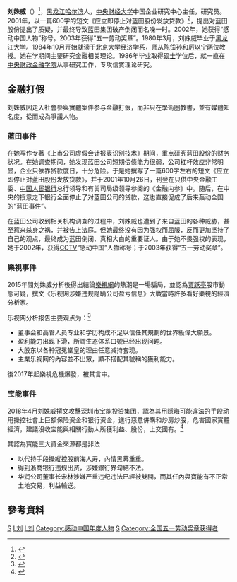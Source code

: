{{Infobox_Person
| name = 刘姝威
|image= 
|box_width= 
|occupation= [[中央财经大学|中央财经大学]]中国企业研究中心主任，研究员
| period = 
|birth_name=
| other_names =
| foreign_names =
| english_names =
| Sex = 女
|birth_date= {{birth year and age|1952|12}}
|birth_place= {{PRC}}[[黑龙江省|黑龙江省]][[哈尔滨市|哈尔滨市]]
|death_date= 
|death_place= 
| nationality = {{PRC}}
| residence = [[北京|北京]]
|language=
| height =
| weight =
| party =
| religion =
| spouse = 
| relatives = 
|education= 
| past = 经济学硕士学位
| work =《应立即停止对蓝田股份发放贷款》
|awards=*2002年[[感动中国|感动中国]]人物
*2003年[[全国五一劳动奖章|全国五一劳动奖章]]
}}
'''刘姝威'''（{{bd|1952年12月|||}}）<ref>{{Cite web |url=https://m.thepaper.cn/newsDetail_forward_15615798 |title=《刘姝威再谈独董制度》：“公开资料显示，刘姝威，1952年12月出生，现年69岁，北京大学经济学硕士。” |access-date=2022-04-13 |archive-date=2022-04-13 |archive-url=https://web.archive.org/web/20220413144313/https://m.thepaper.cn/newsDetail_forward_15615798 }}</ref>，[[黑龙江|黑龙江]][[哈尔滨|哈尔滨]]人，[[中央财经大学|中央财经大学]]中国企业研究中心主任，研究员。2001年，以一篇600字的短文《应立即停止对蓝田股份发放贷款》<ref>{{Cite web |url=http://www.southcn.com/finance/cjzt/lantian/200204031331.htm |title=南方网：刘姝威与蓝田纠葛始末 |accessdate=2009-01-15 |archive-date=2018-04-08 |archive-url=https://web.archive.org/web/20180408141959/http://www.southcn.com/finance/cjzt/lantian/200204031331.htm |dead-url=no }}</ref>，提出对蓝田股份提出了质疑，并最终导致蓝田集团破产倒闭而名噪一时。2002年，她获得“感动中国人物”称号。2003年获得“五一劳动奖章”。1980年3月，刘姝威毕业于[[黑龙江大学|黑龙江大学]]。1984年10月开始就读于[[北京大学|北京大学]]经济学系，师从[[陈岱孙|陈岱孙]]和[[厉以宁|厉以宁]]两位教授。她在学期间主要研究金融相关理论。1986年毕业取得[[硕士|硕士]]学位后，就一直在[[中央财政金融学院|中央财政金融学院]]从事研究工作，专攻信贷理论研究。

==金融打假==
刘姝威因走入社會參與實體案件参与金融打假，而非只在學術圈教書，並有媒體知名度，從而成為爭議人物。

===蓝田事件===
在她写作专著《上市公司虚假会计报表识别技术》期间，重点研究蓝田股份的财务状况。在她调查期间，她发现蓝田公司短期偿债能力很弱，公司杠杆效应非常明显，企业只依靠贷款度日，十分危险。于是她撰写了一篇600字左右的短文《应立即停止对蓝田股份发放贷款》，并于2001年10月26日，刊登在只供中央金融工委、[[中国人民银行|中国人民银行]]总行领导和有关司局级领导参阅的《金融内参》中。随后，在中央的授意之下银行全面停止了对蓝田公司的贷款，这也直接促成了后来轰动全国的“[[蓝田事件|蓝田事件]]”。

在蓝田公司收到相关机构调查的过程中，刘姝威也遭到了来自蓝田的各种威胁，甚至惹来杀身之祸，并被告上法庭。但她最终没有因为强权而屈服，反而更加坚持了自己的观点，最终成为蓝田倒闭、真相大白的重要证人。由于她不畏强权的表现，她于2002年，获得[[中国中央电视台|CCTV]]“感动中国”人物称号；于2003年获得“五一劳动奖章”。
===樂視事件===
2015年間刘姝威分析後得出結論[[樂視網|樂視網]]的熱潮是一場騙局，並認為[[贾跃亭|贾跃亭]]股市動態可疑，撰文《乐视网涉嫌违规隐瞒公司盈亏信息》大戰當時許多看好樂視的經濟分析家。

乐视网分析报告主要观点为：<ref>{{Cite web |url=http://finance.ifeng.com/a/20170916/15677039_0.shtml |title=鳳凰-谁还记得两年前乐视大战中被嘲笑的刘姝威？ |accessdate=2018-04-08 |archive-date=2019-07-24 |archive-url=https://web.archive.org/web/20190724201708/http://finance.ifeng.com/a/20170916/15677039_0.shtml |dead-url=no }}</ref>
*董事会和高管人员专业和学历构成不足以信任其規劃的世界級偉大願景。
*盈利能力出现下滑，所謂生态体系口號已经出现问题。
*大股东以各种冠冕堂皇的理由任意减持套现。
*主業乐视网的內容並不出眾，顯不搭配其號稱的獲利能力。

後2017年起樂視危機爆發，被其言中。
===宝能事件===
2018年4月刘姝威撰文攻擊深圳市宝能投资集团，認為其用隱晦可能違法的手段动用操控社會上巨额保险资金和银行资金，進行惡意併購和炒房炒股，危害國家實體經濟，建議沒收宝能與相關行動人所獲利益、股份，上交國有。<ref>{{Cite web |url=http://finance.sina.com.cn/stock/s/2018-04-08/doc-ifyvtmxc7117852.shtml |title=刘姝威再度炮轰宝能 |accessdate=2018-04-08 |archive-date=2018-04-08 |archive-url=https://web.archive.org/web/20180408141350/http://finance.sina.com.cn/stock/s/2018-04-08/doc-ifyvtmxc7117852.shtml |dead-url=no }}</ref>

其認為寶能三大資金來源都是非法
*以代持手段操縱控股前海人寿，內情黑幕重重。
*得到浙商银行违规出资，涉嫌銀行界勾結不法。
*华润公司董事长宋林涉嫌严重违纪违法已經被雙開，而其任內與寶能有不正常土地交易，利益輸送。

==參考資料==
{{Reflist}}

{{感動中國}}

{{DEFAULTSORT:L刘}}
[[Category:刘姓|S]]
[[Category:中国经济学家|L刘]]
[[Category:北京大学校友|L刘]]
[[Category:感动中国年度人物|Category:感动中国年度人物]]
[[Category:哈尔滨人|S]]
[[Category:全国五一劳动奖章获得者|Category:全国五一劳动奖章获得者]]